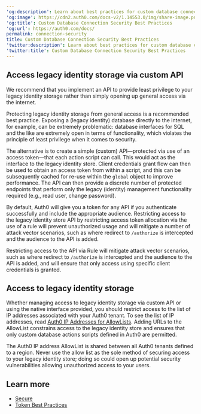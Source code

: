 ---
'og:description': Learn about best practices for custom database connection security.
'og:image': https://cdn2.auth0.com/docs-v2/1.14553.0/img/share-image.png
'og:title': Custom Database Connection Security Best Practices
'og:url': https://auth0.com/docs/
permalink: connection-security
title: Custom Database Connection Security Best Practices
'twitter:description': Learn about best practices for custom database connection security.
'twitter:title': Custom Database Connection Security Best Practices
---
## Access legacy identity storage via custom API

We recommend that you implement an API to provide least privilege to your legacy identity storage rather than simply opening up general access via the internet.

Protecting legacy identity storage from general access is a recommended best practice. Exposing a (legacy identity) database directly to the internet, for example, can be extremely problematic: database interfaces for SQL and the like are extremely open in terms of functionality, which violates the principle of least privilege when it comes to security.

The alternative is to create a simple (custom) API—protected via use of an <Tooltip tip="Access Token: Authorization credential, in the form of an opaque string or JWT, used to access an API." cta="View Glossary" href="/docs/glossary?term=access+token">access token</Tooltip>—that each action script can call. This would act as the interface to the legacy identity store. Client credentials grant flow can then be used to obtain an access token from within a script, and this can be subsequently cached for re-use within the `global` object to improve performance. The API can then provide a discrete number of protected endpoints that perform only the legacy (identity) management functionality required (e.g., read user, change password).

By default, Auth0 will give you a token for any API if you authenticate successfully and include the appropriate <Tooltip tip="Audience: Unique identifier of the audience for an issued token. Named aud in a token, its value contains the ID of either an application (Client ID) for an ID Token or an API (API Identifier) for an Access Token." cta="View Glossary" href="/docs/glossary?term=audience">audience</Tooltip>. Restricting access to the legacy identity store API by restricting access token allocation via the use of a rule will prevent unauthorized usage and will mitigate a number of attack vector scenarios, such as where redirect to `/authorize` is intercepted and the audience to the API is added.

<Warning>

Restricting access to the API via Rule will mitigate attack vector scenarios, such as where redirect to `/authorize` is intercepted and the audience to the API is added, and will ensure that only access using specific client credentials is granted.

</Warning>

## Access to legacy identity storage

Whether managing access to legacy identity storage via custom API or using the native interface provided, you should restrict access to the list of IP addresses associated with your Auth0 tenant. To see the list of IP addresses, read [Auth0 IP Addresses for AllowLists](/docs/secure/security-guidance/data-security/allowlist). Adding URLs to the AllowList constrains access to the legacy identity store and ensures that only custom database actions scripts defined in Auth0 are permitted.

<Warning>

The Auth0 IP address AllowList is shared between all Auth0 tenants defined to a region. Never use the allow list as the sole method of securing access to your legacy identity store; doing so could open up potential security vulnerabilities allowing unauthorized access to your users.

</Warning>

## Learn more

* [Secure](/docs/secure)
* [Token Best Practices](/docs/secure/tokens/token-best-practices)